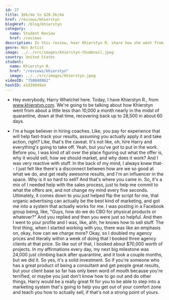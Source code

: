 ```yaml
---
id: 27
title: $6k/mo to $28.5k/mo
href: /reviews/khierstyn
blogHref: /blog/khierstyn
category:
  name: Student Review
  href: /reviews
description: In this review, hear Khierstyn R. share how she went from $6k/mo to $28.5k/mo in 60 days helping ecommerce merchants launch products on Kickstarter.
genre: Non Artist
image: ../../src/images/khierstyn-thumbnail.jpeg
country: United States
student:
  name: Khierstyn R.
  href: "/reviews/khierstyn"
  image: ../../src/images/khierstyn.jpeg
videoID: "758040962"
hashID: e1d39949a4
---
```


- Hey everybody, Harry Whelchel here. Today, I have Khierstyn R., from www.khierstyn.com. We're going to be talking about how Khierstyn went from about a little less than 10,000 a month nearly in the midst of quarantine, down at that time, recovering back up to 28,500 in about 60 days.

- I'm a huge believer in hiring coaches. Like, you pay for experience that will help fast-track your results, assuming you actually apply it and take action, right? Like, that's the caveat. It's not like, oh, hire Harry and everything's going to take off. Yeah, but you've got to put in the work. Before you, I was kind of all over the place figuring out what the offer is, why it would sell, how we should market, and why does it work? And I was very reactive with stuff. In the back of my mind, I always knew that-- I just felt like there's a disconnect between how are we so good at what we do, and get really awesome results, and I'm an influencer in the space. Why is it so hard to sell? And that's where you came in. So, it's a mix of I needed help with the sales process, just to help me commit to what the offers are, and not change my mind every five seconds. Ultimately, it comes down to you just helped flip the script for me, that organic advertising can actually be the best kind of marketing, and got me into a system that actually works for me. I was posting in a Facebook group being, like, "Guys, how do we do CBO for physical products or whatever?" And you replied and then you were just so helpful. And then I went to your profile and I was, like, ahh, he knows how to sell stuff. The first thing, when I started working with you, there was like an emphasis on, okay, how can we charge more? Okay, so I doubled my agency prices and literally within a week of doing that I booked three agency clients at that price. So like out of that, I booked about $70,000 worth of projects. In my affirmations every day, my next big milestone was 24,000 just climbing back after quarantine, and it took a couple months, but we did it. So yes, it's a solid investment. So if you're someone who has a great product of being a consultant and get people great results, but your client base so far has only been word of mouth because you're terrified, or maybe you just don't know how to go out and do other things, Harry would be a really great fit for you to be able to step into a marketing system that's going to help you get out of your comfort zone and teach you how to actually sell, if that's not a strong point of yours.
